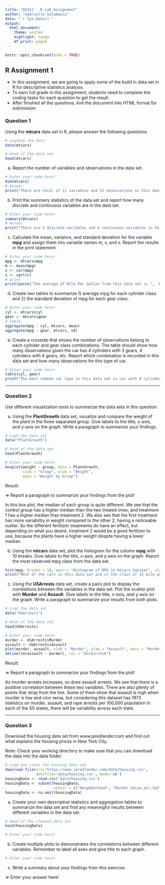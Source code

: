 ```yaml
---
title: "DS311 - R Lab Assignment"
author: "Gabrielle Salamanca"
date: "`r Sys.Date()`"
output: 
  html_document:
    theme: united
    highlight: tango
    df_print: paged
---
```


```r
knitr::opts_chunk$set(echo = TRUE)
```

## R Assignment 1

* In this assignment, we are going to apply some of the build in data set in R for descriptive statistics analysis.
* To earn full grade in this assignment, students need to complete the coding tasks for each question to get the result.
* After finished all the questions, knit the document into HTML format for submission.

### Question 1

Using the **mtcars** data set in R, please answer the following questions.

```r
# Loading the data
data(mtcars)

# Head of the data set
head(mtcars)
```

a. Report the number of variables and observations in the data set.

```r
# Enter your code here!
dim(mtcars)
# Answer:
print("There are total of 11 variables and 32 observations in this data set.")
```

b. Print the summary statistics of the data set and report how many discrete and continuous variables are in the data set.

```r
# Enter your code here!
summary(mtcars)
# Answer:
print("There are 5 discrete variables and 6 continuous variables in this data set.")
```

c. Calculate the mean, variance, and standard deviation for the variable **mpg** and assign them into variable names m, v, and s. Report the results in the print statement.

```r
# Enter your code here!
mpg <- mtcars$mpg
m <- mean(mpg)
v <- var(mpg)
s <- sqrt(v)
# print
print(paste("The average of Mile Per Gallon from this data set is ",  m, " with variance ",  v, " and standard deviation",  s, "."))
```

d. Create two tables to summarize 1) average mpg for each cylinder class and 2) the standard deviation of mpg for each gear class.

```r
# Enter your code here!
cyl <- mtcars$cyl
gear <- mtcars$gear
# table
aggregate(mpg ~ cyl, mtcars, mean)
aggregate(mpg ~ gear, mtcars, sd)
```

e. Create a crosstab that shows the number of observations belong to each cylinder and gear class combinations. The table should show how many observations given the car has 4 cylinders with 3 gears, 4 cylinders with 4 gears, etc. Report which combination is recorded in this data set and how many observations for this type of car.

```r
# Enter your code here!
table(cyl, gear)
print("The most common car type in this data set is car with 8 cylinders and 3 gears. There are total of 12 cars belong to this specification in the data set.")
```

*** 

### Question 2

Use different visualization tools to summarize the data sets in this question.

a. Using the **PlantGrowth** data set, visualize and compare the weight of the plant in the three separated group. Give labels to the title, x-axis, and y-axis on the graph. Write a paragraph to summarize your findings.

```r
# Load the data set
data("PlantGrowth")

# Head of the data set
head(PlantGrowth)

# Enter your code here!
boxplot(weight ~ group, data = PlantGrowth,
        xlab = "Group", ylab = "Weight",
        main = "Weight by Group")
```

Result:

=> Report a paragraph to summarize your findings from the plot!

In this box plot, the median of each group is quite different. We see that the control group has a higher median than the two treated ones, and treatment 1 has a higher median than treatment 2. We also see that the first treatment has more variability in weight compared to the other 2, having a noticeable outlier. So the different fertilizer treatments do have an effect, but depending on what you desire, treatment 2 would be a good fertilizer to use, because the plants have a higher weight despite having a lower median.

b. Using the **mtcars** data set, plot the histogram for the column **mpg** with 10 breaks. Give labels to the title, x-axis, and y-axis on the graph. Report the most observed mpg class from the data set.

```r
hist(mpg, breaks = 10, main = "Histogram of MPG in mtcars dataset", xlab = "MPG", ylab = "Frequency")
print("Most of the cars in this data set are in the class of 15 mile per gallon.")
```

c. Using the **USArrests** data set, create a pairs plot to display the correlations between the variables in the data set. Plot the scatter plot with **Murder** and **Assault**. Give labels to the title, x-axis, and y-axis on the graph. Write a paragraph to summarize your results from both plots.

```r
# Load the data set
data("USArrests")

# Head of the data set
head(USArrests)

# Enter your code here!
murder <- USArrests$Murder
assault <- USArrests$Assault
plot(murder, assault, xlab = "Murder", ylab = "Assault", main = "Murder and Assault Arrests")
abline(lm(assault ~ murder), col = "darkorchid")
```

Result:

=> Report a paragraph to summarize your findings from the plot!

As murder arrests increases, so does assault arrests. We see that there is a positive correlation between these two variables. There are also plenty of points that stray from the line. Some of them show that assault is high when murder is low and vice versa, but considering this dataset has 1973 statistics on murder, assault, and rape arrests per 100,000 population in each of the 50 states, there will be variability across each state.

***

### Question 3

Download the housing data set from www.jaredlander.com and find out what explains the housing prices in New York City.

Note: Check your working directory to make sure that you can download the data into the data folder. 

```r
# Load and clean the housing data set 
download.file(url='https://www.jaredlander.com/data/housing.csv',
              destfile='data/housing.csv', mode='wb')
housingData <- read.csv('data/housing.csv')
housingData <- subset(housingData, 
                      select = c("Neighborhood", "Market.Value.per.SqFt", "Boro", "Year.Built"))
housingData <- na.omit(housingData)                   
```

a. Create your own descriptive statistics and aggregation tables to summarize the data set and find any meaningful results between different variables in the data set.

```r
# Head of the cleaned data set
head(housingData)

# Enter your code here!


```

b. Create multiple plots to demonstrates the correlations between different variables. Remember to label all axes and give title to each graph.

```r
# Enter your code here!


```

c. Write a summary about your findings from this exercise.

=> Enter your answer here!

